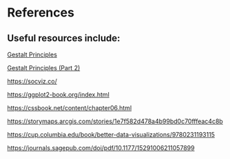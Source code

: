 # References {.unnumbered}

## Useful resources include:

[Gestalt Principles](https://www.nature.com/articles/nmeth1110-863)

[Gestalt Principles (Part 2)](https://www.nature.com/articles/nmeth1210-941)

[https://socviz.co/](https://socviz.co/)

[https://ggplot2-book.org/index.html](https://ggplot2-book.org/index.html)

[https://cssbook.net/content/chapter06.html](https://cssbook.net/content/chapter06.html)

[https://storymaps.arcgis.com/stories/1e7f582d478a4b99bd0c70fffeac4c8b](https://storymaps.arcgis.com/stories/1e7f582d478a4b99bd0c70fffeac4c8b)

[https://cup.columbia.edu/book/better-data-visualizations/9780231193115](https://cup.columbia.edu/book/better-data-visualizations/9780231193115)

[https://journals.sagepub.com/doi/pdf/10.1177/15291006211057899](https://journals.sagepub.com/doi/pdf/10.1177/15291006211057899)


::: {#refs}
:::
